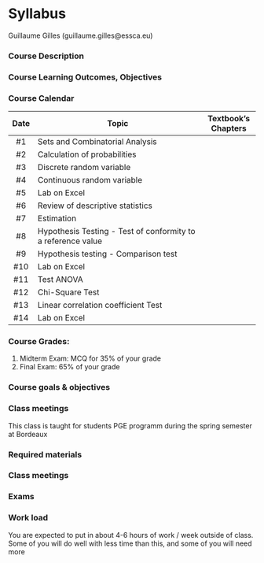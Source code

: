 # Syllabus

Guillaume Gilles (guillaume.gilles@essca.eu)

### Course Description

### Course Learning Outcomes, Objectives

### Course Calendar

| Date | Topic                                                        | Textbook's Chapters |
| :--: | ------------------------------------------------------------ | :-----------------: |
|  #1  | Sets and Combinatorial Analysis                              |                     |
|  #2  | Calculation of probabilities                                 |                     |
|  #3  | Discrete random variable                                     |                     |
|  #4  | Continuous random variable                                   |                     |
|  #5  | Lab on Excel                                                 |                     |
|  #6  | Review of descriptive statistics                             |                     |
|  #7  | Estimation                                                   |                     |
|  #8  | Hypothesis Testing - Test of conformity to a reference value |                     |
|  #9  | Hypothesis testing - Comparison test                         |                     |
| #10  | Lab on Excel                                                 |                     |
| #11  | Test ANOVA                                                   |                     |
| #12  | Chi-Square Test                                              |                     |
| #13  | Linear correlation coefficient Test                          |                     |
| #14  | Lab on Excel                                                 |                     |

### Course Grades:

1. Midterm Exam: MCQ for 35% of your grade
2. Final Exam: 65% of your grade

### Course goals & objectives

### Class meetings

This class is taught for students PGE programm during the spring semester at Bordeaux

### Required materials

### Class meetings

### Exams

### Work load

You are expected to put in about 4-6 hours of work / week outside of class. Some of you will do well with less time than this, and some of you will need more